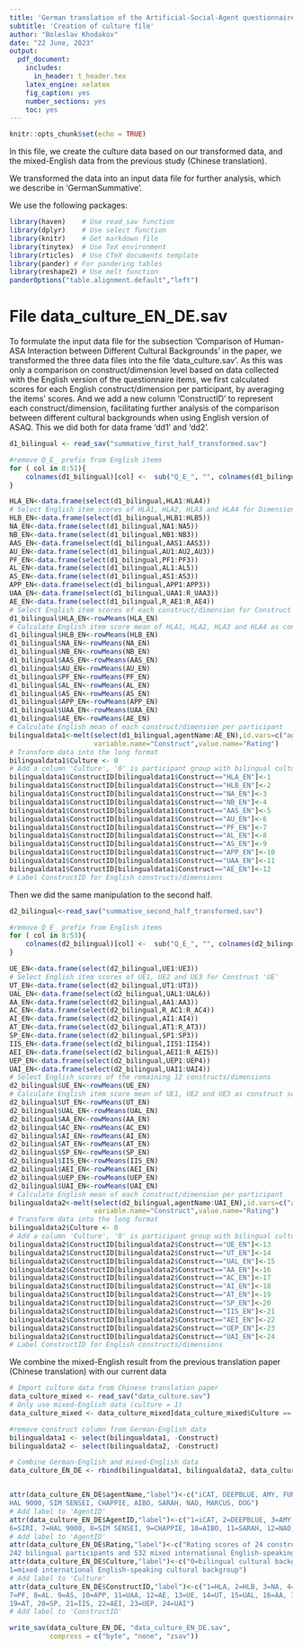 ```yaml
---
title: 'German translation of the Artificial-Social-Agent questionnaire instrument for evaluating human-agent interaction'
subtitle: 'Creation of culture file'
author: "Boleslav Khodakov"
date: "22 June, 2023"
output:
  pdf_document:
    includes:
      in_header: t_header.tex
    latex_engine: xelatex
    fig_caption: yes
    number_sections: yes
    toc: yes
---
```

```r
knitr::opts_chunk$set(echo = TRUE)
```

In this file, we create the culture data based on our transformed data, and the mixed-English data from the previous study (Chinese translation).

We transformed the data into an input data file for further analysis, which we describe in 'GermanSummative'.

We use the following packages:
```r
library(haven)    # Use read_sav function
library(dplyr)    # Use select function
library(knitr)    # Get markdown file
library(tinytex)  # Use TeX environment
library(rticles)  # Use CTeX documents template 
library(pander) # For pandering tables
library(reshape2) # Use melt function
panderOptions("table.alignment.default","left")

```
# File data_culture_EN_DE.sav
To formulate the input data file for the subsection 'Comparison of Human-ASA Interaction between Different Cultural Backgrounds' in the paper, we transformed the three data files into the file 'data_culture.sav'. As this was only a comparison on construct/dimension level based on data collected with the English version  of the questionnaire items, we first calculated scores for each English construct/dimension per participant, by averaging the items' scores. And we add a new column 'ConstructID' to represent each construct/dimension, facilitating further analysis of the comparison between different cultural backgrounds when using English version of ASAQ. This we did both for data frame 'dd1' and 'dd2’.

```r

d1_bilingual <- read_sav("summative_first_half_transformed.sav")

#remove Q_E_ prefix from English items
for ( col in 8:51){
    colnames(d1_bilingual)[col] <-  sub("Q_E_", "", colnames(d1_bilingual)[col])
}

HLA_EN<-data.frame(select(d1_bilingual,HLA1:HLA4))
# Select English item scores of HLA1, HLA2, HLA3 and HLA4 for Dimension 'HLA' 
HLB_EN<-data.frame(select(d1_bilingual,HLB1:HLB5))
NA_EN<-data.frame(select(d1_bilingual,NA1:NA5))
NB_EN<-data.frame(select(d1_bilingual,NB1:NB3))
AAS_EN<-data.frame(select(d1_bilingual,AAS1:AAS3))
AU_EN<-data.frame(select(d1_bilingual,AU1:AU2,AU3))
PF_EN<-data.frame(select(d1_bilingual,PF1:PF3))
AL_EN<-data.frame(select(d1_bilingual,AL1:AL5))
AS_EN<-data.frame(select(d1_bilingual,AS1:AS3))
APP_EN<-data.frame(select(d1_bilingual,APP1:APP3))
UAA_EN<-data.frame(select(d1_bilingual,UAA1:R_UAA3))
AE_EN<-data.frame(select(d1_bilingual,R_AE1:R_AE4))
# Select English item scores of each construct/dimension for Construct 1-8
d1_bilingual$HLA_EN<-rowMeans(HLA_EN)
# Calculate English item score mean of HLA1, HLA2, HLA3 and HLA4 as construct score
d1_bilingual$HLB_EN<-rowMeans(HLB_EN)
d1_bilingual$NA_EN<-rowMeans(NA_EN)
d1_bilingual$NB_EN<-rowMeans(NB_EN)
d1_bilingual$AAS_EN<-rowMeans(AAS_EN)
d1_bilingual$AU_EN<-rowMeans(AU_EN)
d1_bilingual$PF_EN<-rowMeans(PF_EN)
d1_bilingual$AL_EN<-rowMeans(AL_EN)
d1_bilingual$AS_EN<-rowMeans(AS_EN)
d1_bilingual$APP_EN<-rowMeans(APP_EN)
d1_bilingual$UAA_EN<-rowMeans(UAA_EN)
d1_bilingual$AE_EN<-rowMeans(AE_EN)
# Calculate English mean of each construct/dimension per participant
bilingualdata1<-melt(select(d1_bilingual,agentName:AE_EN),id.vars=c("agentName","AgentID"),
                     variable.name="Construct",value.name="Rating")
# Transform data into the long format
bilingualdata1$Culture <- 0
# Add a column 'Culture', '0' is participant group with bilingual cultural background
bilingualdata1$ConstructID[bilingualdata1$Construct=="HLA_EN"]<-1
bilingualdata1$ConstructID[bilingualdata1$Construct=="HLB_EN"]<-2
bilingualdata1$ConstructID[bilingualdata1$Construct=="NA_EN"]<-3
bilingualdata1$ConstructID[bilingualdata1$Construct=="NB_EN"]<-4
bilingualdata1$ConstructID[bilingualdata1$Construct=="AAS_EN"]<-5
bilingualdata1$ConstructID[bilingualdata1$Construct=="AU_EN"]<-6
bilingualdata1$ConstructID[bilingualdata1$Construct=="PF_EN"]<-7
bilingualdata1$ConstructID[bilingualdata1$Construct=="AL_EN"]<-8
bilingualdata1$ConstructID[bilingualdata1$Construct=="AS_EN"]<-9
bilingualdata1$ConstructID[bilingualdata1$Construct=="APP_EN"]<-10
bilingualdata1$ConstructID[bilingualdata1$Construct=="UAA_EN"]<-11
bilingualdata1$ConstructID[bilingualdata1$Construct=="AE_EN"]<-12
# Label ConstructID for English constructs/dimensions

```

Then we did the same manipulation to the second half.

```r

d2_bilingual<-read_sav("summative_second_half_transformed.sav")

#remove Q_E_ prefix from English items
for ( col in 8:53){
    colnames(d2_bilingual)[col] <-  sub("Q_E_", "", colnames(d2_bilingual)[col])
}

UE_EN<-data.frame(select(d2_bilingual,UE1:UE3))
# Select English item scores of UE1, UE2 and UE3 for Construct 'UE' 
UT_EN<-data.frame(select(d2_bilingual,UT1:UT3))
UAL_EN<-data.frame(select(d2_bilingual,UAL1:UAL6))
AA_EN<-data.frame(select(d2_bilingual,AA1:AA3))
AC_EN<-data.frame(select(d2_bilingual,R_AC1:R_AC4))
AI_EN<-data.frame(select(d2_bilingual,AI1:AI4))
AT_EN<-data.frame(select(d2_bilingual,AT1:R_AT3))
SP_EN<-data.frame(select(d2_bilingual,SP1:SP3))
IIS_EN<-data.frame(select(d2_bilingual,IIS1:IIS4))
AEI_EN<-data.frame(select(d2_bilingual,AEI1:R_AEI5))
UEP_EN<-data.frame(select(d2_bilingual,UEP1:UEP4))
UAI_EN<-data.frame(select(d2_bilingual,UAI1:UAI4))
# Select English scores of the remaining 12 constructs/dimensions
d2_bilingual$UE_EN<-rowMeans(UE_EN)
# Calculate English item score mean of UE1, UE2 and UE3 as construct score
d2_bilingual$UT_EN<-rowMeans(UT_EN)
d2_bilingual$UAL_EN<-rowMeans(UAL_EN)
d2_bilingual$AA_EN<-rowMeans(AA_EN)
d2_bilingual$AC_EN<-rowMeans(AC_EN)
d2_bilingual$AI_EN<-rowMeans(AI_EN)
d2_bilingual$AT_EN<-rowMeans(AT_EN)
d2_bilingual$SP_EN<-rowMeans(SP_EN)
d2_bilingual$IIS_EN<-rowMeans(IIS_EN)
d2_bilingual$AEI_EN<-rowMeans(AEI_EN)
d2_bilingual$UEP_EN<-rowMeans(UEP_EN)
d2_bilingual$UAI_EN<-rowMeans(UAI_EN)
# Calculate English mean of each construct/dimension per participant
bilingualdata2<-melt(select(d2_bilingual,agentName:UAI_EN),id.vars=c("agentName","AgentID"),
                     variable.name="Construct",value.name="Rating")
# Transform data into the long format
bilingualdata2$Culture <- 0
# Add a column 'Culture', '0' is participant group with bilingual cultural background
bilingualdata2$ConstructID[bilingualdata2$Construct=="UE_EN"]<-13
bilingualdata2$ConstructID[bilingualdata2$Construct=="UT_EN"]<-14
bilingualdata2$ConstructID[bilingualdata2$Construct=="UAL_EN"]<-15
bilingualdata2$ConstructID[bilingualdata2$Construct=="AA_EN"]<-16
bilingualdata2$ConstructID[bilingualdata2$Construct=="AC_EN"]<-17
bilingualdata2$ConstructID[bilingualdata2$Construct=="AI_EN"]<-18
bilingualdata2$ConstructID[bilingualdata2$Construct=="AT_EN"]<-19
bilingualdata2$ConstructID[bilingualdata2$Construct=="SP_EN"]<-20
bilingualdata2$ConstructID[bilingualdata2$Construct=="IIS_EN"]<-21
bilingualdata2$ConstructID[bilingualdata2$Construct=="AEI_EN"]<-22
bilingualdata2$ConstructID[bilingualdata2$Construct=="UEP_EN"]<-23
bilingualdata2$ConstructID[bilingualdata2$Construct=="UAI_EN"]<-24
# Label ConstructID for English constructs/dimensions

```

We combine the mixed-English result from the previous translation paper (Chinese translation) with our current data
```r
# Import culture data from Chinese translation paper
data_culture_mixed <- read_sav("data_culture.sav")
# Only use mixed-English data (culture = 1)
data_culture_mixed <- data_culture_mixed[data_culture_mixed$Culture == '1',]

#remove construct column from German-English data
bilingualdata1 <- select(bilingualdata1, -Construct)
bilingualdata2 <- select(bilingualdata2, -Construct)

# Combine German-English and mixed-English data
data_culture_EN_DE <- rbind(bilingualdata1, bilingualdata2, data_culture_mixed)


attr(data_culture_EN_DE$agentName,"label")<-c("iCAT, DEEPBLUE, AMY, FURBY, POPPIE, SIRI, 
HAL 9000, SIM SENSEI, CHAPPIE, AIBO, SARAH, NAO, MARCUS, DOG")
# Add label to 'AgentID'
attr(data_culture_EN_DE$AgentID,"label")<-c("1=iCAT, 2=DEEPBLUE, 3=AMY, 4=FURBY, 5=POPPIE, 
6=SIRI, 7=HAL 9000, 8=SIM SENSEI, 9=CHAPPIE, 10=AIBO, 11=SARAH, 12=NAO, 13=MARCUS, 14=DOG")
# Add label to 'AgentID'
attr(data_culture_EN_DE$Rating,"label")<-c("Rating scores of 24 constructs/dimensions by 
242 bilingual participants and 532 mixed international English-speaking participants")
attr(data_culture_EN_DE$Culture,"label")<-c("0=bilingual cultural background, 
1=mixed international English-speaking cultural backgroup")
# Add label to 'Culture'
attr(data_culture_EN_DE$ConstructID,"label")<-c("1=HLA, 2=HLB, 3=NA, 4=NB, 5=AAS, 6=AU, 
7=PF, 8=AL. 9=AS, 10=APP, 11=UAA, 12=AE, 13=UE, 14=UT, 15=UAL, 16=AA, 17=AC, 18=AI, 
19=AT, 20=SP, 21=IIS, 22=AEI, 23=UEP, 24=UAI")
# Add label to 'ConstructID'

```

```r

write_sav(data_culture_EN_DE, "data_culture_EN_DE.sav",
          compress = c("byte", "none", "zsav"))

```